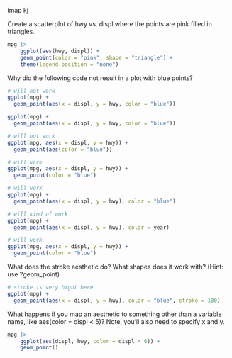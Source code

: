 imap kj <Esc>

Create a scatterplot of hwy vs. displ where the points are pink filled in triangles.

```r
mpg |> 
    ggplot(aes(hwy, displ)) +
    geom_point(color = "pink", shape = "triangle") +
    theme(legend.position = "none")
```

Why did the following code not result in a plot with blue points?

```r
# will not work
ggplot(mpg) + 
  geom_point(aes(x = displ, y = hwy, color = "blue"))

ggplot(mpg) + 
  geom_point(aes(x = displ, y = hwy, color = "blue"))

# will not work
ggplot(mpg, aes(x = displ, y = hwy)) +
  geom_point(aes(color = "blue"))

# will work
ggplot(mpg, aes(x = displ, y = hwy)) +
  geom_point(color = "blue")

# will work
ggplot(mpg) + 
  geom_point(aes(x = displ, y = hwy), color = "blue")

# will kind of work 
ggplot(mpg) + 
  geom_point(aes(x = displ, y = hwy), color = year)

# will work
ggplot(mpg, aes(x = displ, y = hwy)) + 
  geom_point(color = "blue")


```

What does the stroke aesthetic do? What shapes does it work with? (Hint: use ?geom_point)

```r
# stroke is very hight here
ggplot(mpg) + 
  geom_point(aes(x = displ, y = hwy), color = "blue", stroke = 100)
```

What happens if you map an aesthetic to something other than a variable name, like aes(color = displ \< 5)? Note, you’ll also need to specify x and y.

```r
mpg |> 
    ggplot(aes(displ, hwy, color = displ < 6)) +
    geom_point()
```

```r

```
